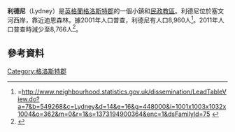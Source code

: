 {{Infobox UK place 
| country= 英格蘭
| latitude= 51.7286
| longitude= -2.5285
| official_name= Lydney
| static_image = [[File:Newerne_Street,_Lydney_-_geograph.org.uk_-_582223.jpg|240px]]
| static_image_caption = 
| constituency_westminster= [[迪恩森林_(英國國會選區)|迪恩森林]]
| post_town= LYDNEY
| postcode_district= GL15 
| postcode_area= GL
| dial_code= 
| os_grid_reference= SO634032 
| population= 8,766
| civil_parish= Lydney
| shire_district= [[迪恩森林區|迪恩森林區]]
| shire_county= [[格洛斯特郡|格洛斯特郡]]
| region= 西南英格蘭
}}
'''利德尼'''（Lydney）是[[英格蘭|英格蘭]][[格洛斯特郡|格洛斯特郡]]的一個小鎮和[[民政教區|民政教區]]。利德尼位於塞文河西岸，靠近迪恩森林。據2001年人口普查，利德尼有人口8,960人<ref>=http://www.neighbourhood.statistics.gov.uk/dissemination/LeadTableView.do?a=7&b=549268&c=Lydney&d=14&e=16&g=448000&i=1001x1003x1032x1004&o=362&m=0&r=1&s=1373194900364&enc=1&dsFamilyId=75 {{Wayback|url=http://www.neighbourhood.statistics.gov.uk/dissemination/LeadTableView.do?a=7&b=549268&c=Lydney&d=14&e=16&g=448000&i=1001x1003x1032x1004&o=362&m=0&r=1&s=1373194900364&enc=1&dsFamilyId=75 |date=20161011034519 }}</ref>。2011年人口普查時減少至8,766人<ref>{{cite web|url=https://neighbourhood.statistics.gov.uk/dissemination/LeadKeyFigures.do?a=7&b=11126192&c=Lydney&d=16&e=62&g=6427159&i=1001x1003x1032x1004&m=0&r=1&s=1427472876600&enc=1|title=Town population 2011. Retrieved 27 March 2015|accessdate=2016-03-11|archive-date=2015-04-02|archive-url=https://web.archive.org/web/20150402113145/https://neighbourhood.statistics.gov.uk/dissemination/LeadKeyFigures.do?a=7&b=11126192&c=Lydney&d=16&e=62&g=6427159&i=1001x1003x1032x1004&m=0&r=1&s=1427472876600&enc=1|dead-url=no}}</ref>。
==參考資料==
{{reflist}}
{{Commonscat|Lydney|利德尼}}
[[Category:格洛斯特郡|Category:格洛斯特郡]]